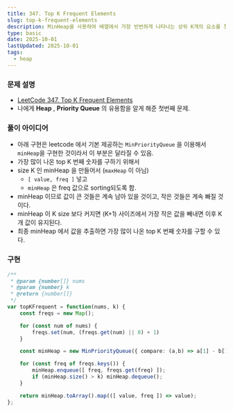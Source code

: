 ```yaml
---
title: 347. Top K Frequent Elements
slug: top-k-frequent-elements
description: MinHeap을 사용하여 배열에서 가장 빈번하게 나타나는 상위 K개의 요소를 찾기 
type: basic
date: 2025-10-01
lastUpdated: 2025-10-01
tags:
  - heap
---
```


### 문제 설명
- [LeetCode 347. Top K Frequent Elements](https://leetcode.com/problems/top-k-frequent-elements/)
- 나에게 **Heap** , **Priority Queue** 의 유용함을 알게 해준 첫번째 문제.


### 풀이 아이디어
* 아래 구현은 leetcode 에서 기본 제공하는 `MinPriorityQueue` 을 이용해서 `minHeap`을 구현한 것이라서 이 부분은 달라질 수 있음.
* 가장 많이 나온 top K 번째 숫자를 구하기 위해서 
* size K 인 minHeap 을 만들어서 (`maxHeap` 이 아님)
    - `[ value, freq ]` 넣고
    - `minHeap` 은 freq 값으로 sorting되도록 함.
* minHeap 이므로 값이 큰 것들은 계속 남아 있을 것이고, 작은 것들은 계속 빠질 것이다.
* minHeap 이 K size 보다 커지면 (K+1) 사이즈에서 가장 작은 값을 빼내면 이후 K 개 값이 유지된다.
* 최종 minHeap 에서 값을 추출하면 가장 많이 나온 top K 번째 숫자를 구할 수 있다.


### 구현
```typescript
/**
 * @param {number[]} nums
 * @param {number} k
 * @return {number[]}
 */
var topKFrequent = function(nums, k) {
    const freqs = new Map();

    for (const num of nums) {
        freqs.set(num, (freqs.get(num) || 0) + 1)
    }

    const minHeap = new MinPriorityQueue({ compare: (a,b) => a[1] - b[1] });

    for (const freq of freqs.keys()) {
        minHeap.enqueue([ freq, freqs.get(freq) ]);
        if (minHeap.size() > k) minHeap.dequeue();
    }

    return minHeap.toArray().map(([ value, freq ]) => value);
};
```
